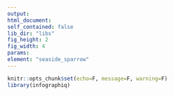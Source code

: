 ```yaml
---
output:
html_document:
self_contained: false
lib_dir: "libs"
fig_height: 2
fig_width: 4
params:
element: "seaside_sparrow"
---
```


```r
knitr::opts_chunk$set(echo=F, message=F, warning=F)
library(infographiq)
```

<base target="_parent">

